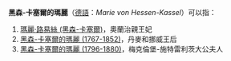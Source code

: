 '''黑森-卡塞爾的瑪麗'''（[[德語|德語]]：''Marie von Hessen-Kassel''）可以指：
# [[瑪麗·路易絲_(黑森-卡塞爾)|瑪麗·路易絲 (黑森-卡塞爾)]]，奧蘭治親王妃
# [[黑森-卡塞爾的瑪麗_(1767-1852)|黑森-卡塞爾的瑪麗 (1767-1852)]]，丹麥和挪威王后
# [[黑森-卡塞爾的瑪麗_(1796-1880)|黑森-卡塞爾的瑪麗 (1796-1880)]]，梅克倫堡-施特雷利茨大公夫人

{{Disambiguation|H|Cat=八字以上人名译名消歧义}}